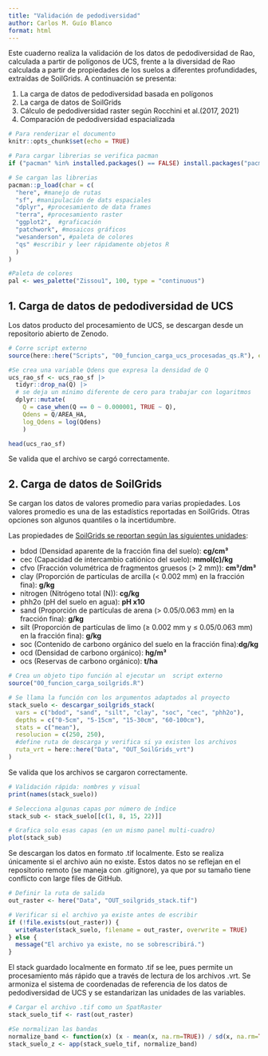 ```yaml
---
title: "Validación de pedodiversidad"
author: Carlos M. Guío Blanco
format: html
---
```


Este cuaderno realiza la validación de los datos de pedodiversidad de Rao, calculada a partir de polígonos de UCS, frente a la diversidad de Rao calculada a partir de propiedades de los suelos a diferentes profundidades, extraidas de SoilGrids. A continuación se presenta:

1.  La carga de datos de pedodiversidad basada en polígonos
2.  La carga de datos de SoilGrids
3.  Cálculo de pedodiversidad raster según Rocchini et al.(2017, 2021)
4.  Comparación de pedodiversidad espacializada

```r

# Para renderizar el documento
knitr::opts_chunk$set(echo = TRUE)

# Para cargar librerias se verifica pacman
if ("pacman" %in% installed.packages() == FALSE) install.packages("pacman")

# Se cargan las librerias
pacman::p_load(char = c(
  "here", #manejo de rutas
  "sf", #manipulación de dats espaciales
  "dplyr", #procesamiento de data frames
  "terra", #procesamiento raster
  "ggplot2",  #graficación
  "patchwork", #mosaicos gráficos
  "wesanderson", #paleta de colores
  "qs" #escribir y leer rápidamente objetos R
  )
)

#Paleta de colores
pal <- wes_palette("Zissou1", 100, type = "continuous")
```

## 1. Carga de datos de pedodiversidad de UCS

Los datos producto del procesamiento de UCS, se descargan desde un repositorio abierto de Zenodo.

```r

# Corre script externo
source(here::here("Scripts", "00_funcion_carga_ucs_procesadas_qs.R"), encoding = "UTF-8")

#Se crea una variable Qdens que expresa la densidad de Q
ucs_rao_sf <- ucs_rao_sf |>
  tidyr::drop_na(Q) |>
  # se deja un mínimo diferente de cero para trabajar con logaritmos
  dplyr::mutate(
    Q = case_when(Q == 0 ~ 0.000001, TRUE ~ Q),
    Qdens = Q/AREA_HA,
    log_Qdens = log(Qdens)
    ) 

head(ucs_rao_sf)
```

Se valida que el archivo se cargó correctamente.

## 2. Carga de datos de SoilGrids

Se cargan los datos de valores promedio para varias propiedades. Los valores promedio es una de las estadístics reportadas en SoilGrids. Otras opciones son algunos quantiles o la incertidumbre.

Las propiedades de [SoilGrids se reportan según las siguientes unidades](https://www.isric.org/explore/soilgrids/faq-soilgrids#What_do_the_filename_codes_mean):

-   bdod (Densidad aparente de la fracción fina del suelo): **cg/cm³**
-   cec (Capacidad de intercambio catiónico del suelo): **mmol(c)/kg**
-   cfvo (Fracción volumétrica de fragmentos gruesos (\> 2 mm)): **cm³/dm³**
-   clay (Proporción de partículas de arcilla (\< 0.002 mm) en la fracción fina): **g/kg**
-   nitrogen (Nitrógeno total (N)): **cg/kg**
-   phh2o (pH del suelo en agua): **pH x10**
-   sand (Proporción de partículas de arena (\> 0.05/0.063 mm) en la fracción fina): **g/kg**
-   silt (Proporción de partículas de limo (≥ 0.002 mm y ≤ 0.05/0.063 mm) en la fracción fina): **g/kg**
-   soc (Contenido de carbono orgánico del suelo en la fracción fina):**dg/kg**
-   ocd (Densidad de carbono orgánico): **hg/m³**
-   ocs (Reservas de carbono orgánico): **t/ha**

```r

# Crea un objeto tipo función al ejecutar un  script externo
source("00_funcion_carga_soilgrids.R")

# Se llama la función con los argumentos adaptados al proyecto
stack_suelo <- descargar_soilgrids_stack(
  vars = c("bdod", "sand", "silt", "clay", "soc", "cec", "phh2o"),
  depths = c("0-5cm", "5-15cm", "15-30cm", "60-100cm"),
  stats = c("mean"),
  resolucion = c(250, 250),
  #define ruta de descarga y verifica si ya existen los archivos
  ruta_vrt = here::here("Data", "OUT_SoilGrids_vrt") 
)
```

Se valida que los archivos se cargaron correctamente.

```r

# Validación rápida: nombres y visual
print(names(stack_suelo))

# Selecciona algunas capas por número de índice
stack_sub <- stack_suelo[[c(1, 8, 15, 22)]]

# Grafica solo esas capas (en un mismo panel multi-cuadro)
plot(stack_sub)
```

Se descargan los datos en formato .tif localmente. Esto se realiza únicamente si el archivo aún no existe. Estos datos no se reflejan en el repositorio remoto (se maneja con .gitignore), ya que por su tamaño tiene conflicto con large files de GitHub.

```r

# Definir la ruta de salida
out_raster <- here("Data", "OUT_soilgrids_stack.tif")

# Verificar si el archivo ya existe antes de escribir
if (!file.exists(out_raster)) {
  writeRaster(stack_suelo, filename = out_raster, overwrite = TRUE)
} else {
  message("El archivo ya existe, no se sobrescribirá.")
}

```

El stack guardado localmente en formato .tif se lee, pues permite un procesamiento más rápido que a través de lectura de los archivos .vrt. Se armoniza el sistema de coordenadas de referencia de los datos de pedodiversidad de UCS y se estandarizan las unidades de las variables.

```r
# Cargar el archivo .tif como un SpatRaster
stack_suelo_tif <- rast(out_raster)

#Se normalizan las bandas
normalize_band <- function(x) (x - mean(x, na.rm=TRUE)) / sd(x, na.rm=TRUE)
stack_suelo_z <- app(stack_suelo_tif, normalize_band)
```
